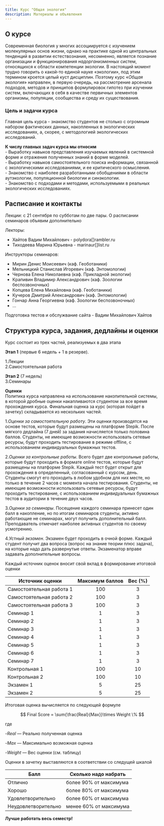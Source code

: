 ```yaml
---
title: Курс "Общая экология"
description: Материалы и объявления 
---
```

 
## О курсе
Современная биология у многих ассоциируется с изучением молекулярных основ жизни, однако на практике одной из центральных тенденций в развитии естествознания, несомненно, является познание организации и функционирования *надорганизменных* систем, относящихся к области компетенции экологии. В настоящий момент трудно говорить о какой-то единой науке «экологии», под этим термином кроется целый куст дисциплин. Поэтому курс «*Общая экология*» направлен, в первую очередь, на рассмотрение арсенала подходов, методов и принципов формулировок гипотез при изучении систем, включающих в себя в качестве первичных элементов организмы, популяции, сообщества и среду их существования.

### Цель и задачи курса
Главная цель курса - знакомство студентов не столько с огромным набором фактических данных, накопленных в экологических исследованиях, а, скорее, с методологией экологических исследований. 

**К числу главных задач курса мы относим**    
- Выработку навыков представления изучаемых явлений в системной форме и отражения полученных знаний в форме моделей.     
- Выработку навыков самостоятельного поиска информации, связанной с экологическими исследованиями, и ее критического осмысления.    
- Знакомство с наиболее разработанными обобщениями в области аутэкологии, популяционной биологии и синэкологии.    
- Знакомство с подходами и методами, используемыми в реальных экологических исследованиях.   

## Расписание и контакты

Лекции: с 21 сентября по субботам по две пары.
О расписании семинаров объявим дополнительно

Лекторы: 

- Хайтов Вадим Михайлович - polydora[]rambler.ru
- Тиходеева Марина Юрьевна - marinaur[]list.ru 

Инструкторы семинаров:

- Мирин Денис Моисеевич (каф. Геоботаники)
- Мельницкий Станислав Игоревич (каф. Энтомологии)
- Чернова Елена Николаевна (каф. Прикладной экологии)
- Крапивин Владимир Александрович (каф. Зоологии беспозвоночных)
- Копцева Елена Михайловна (каф. Геоботаники)
- Кучеров Дмитрий Александрович (каф. Энтомологии)
- Гончар Анна Георгиевна (каф. Зоологии беспозвоночных)
- ...

Подготовка тестов и обслужвание сайта
- Вадим Михайлович Хайтов


## Структура курса, задания, дедлайны и оценки

Курс состоит из трех частей, реализуемых в два этапа

**Этап 1** (первые 6 недель + 1 в резерве).

1.Лекции   
2.Самостоятельная работа   

**Этап 2** (7 недель)   
3.Семинары 


**Оценки**   
Политика курса направлена на использование накопительной системы, в которой  дробные оценки накапливаются студентом за все время прохождения курса. Финальная оценка за курс (которая пойдет в зачетку) складывается из нескольких частей.


1.*Оценки за самостоятельную работу*. Эти оценки производятся на основе тестов, которые будут размещены на платформе Stepik. После мягкого дедлайна (7 дней) за задания начисляется только половина баллов. Студенты, не имеющие возможности использовать сетевые ресурсы, будут проходить тестирование в режиме offline, с использованием индивидуальных бумажных тестов.   

2.*Оценки за контрольные работы*. Всего будет две контрольные работы, которые будут проходить в формате online тестов, которые будут размещены на платформе Stepik. Каждый тест будет открыт для прохождения в определенный, согласованный с курсом, день. Студенты смогут его проходить в любом удобном для них месте, но только в течение 2 часов с момента начала тестирования. Студенты, не имеющие возможности использовать сетевые ресурсы, будут проходить тестирование, с использованием индивидуальных бумажных тестов в аудитории в течение двух часов.   

3.*Оценки за семинары*. Посещение каждого семинара принесет один балл в накопление, но по итогам семинаров студенты, активно работающие не семинарах, могут получить дополнительный балл. Преподаватель отмечает наиболее активных студентов по своему усмотрению. 

4.*Устный экзамен*. Экзамен будет проходить в очной форме. Каждый студент получит два вопроса (вопрос на знание теории плюс задача), на которые надо дать развернутые ответы. Экзаменатор вправе задавать дополнительные вопросы. 



Каждый источник оценок вносит свой вклад в формирование итоговой оценки

<!-- | Источник оценки        	| Максимальный вклад в финильную оценку 	| -->
<!-- |------------------------	|:-------------------------------------:	| -->
<!-- | Экзамен                	|                   50%                  	| -->
<!-- | Самостоятельные работы 	|                   9%                   	| -->
<!-- | Семинары               	|                   21%                  	| -->
<!-- | Контрольные            	|                   20%                  	| -->


<!-- Для выработки стратегии накопления оценки можно воспользоваться следующей таблицей. -->

| Источник оценки          	| Максимум баллов 	| Вес (%) 	|
|--------------------------	|:--------------:	|:-------:	|
| Самостоятельная работа 1 	|       100      	|    3    	|
| Самостоятельная работа 2 	|       100      	|    3    	|
| Самостоятельная работа 3 	|       100      	|    3    	|
| Семинар 1                 	|        1       	|    3    	|
| Семинар 2                 	|        1       	|    3    	|
| Семинар 3                 	|        1       	|    3    	|
| Семинар 4                 	|        1       	|    3    	|
| Семинар 5                 	|        1       	|    3    	|
| Семинар 6                 	|        1       	|    3    	|
| Семинар 7                 	|        1       	|    3    	|
| Контрольная 1            	|       100      	|    10   	|
| Контрольная 2            	|       100      	|    10   	|
| Экзамен 1                	|        5       	|    25   	|
| Экзамен 2                	|        5       	|    25   	|


Итоговая оценка вычисляется по следующей формуле

$$
Final Score = \sum{\frac{Real}{Max}}\times Weight \%
$$

где     

-$Real$ --- Реально полученная оценка   

-$Max$ --- Максимально возможная оценка   

-$Weight$ --- Вес оценки (см. таблицу)    


Оценки в зачетку выставляются в соответствии со следущей шкалой

| Балл                	| Сколько надо набрать   	|
|---------------------	|------------------------	|
| Отлично             	| более 90% от максимума 	|
| Хорошо              	| более 80% от максимума 	|
| Удовлетворительно   	| более 60% от максимума 	|
| Неудовлетворительно 	| менее 60% от максимума 	|



**Лучше работать весь семестр!**  


